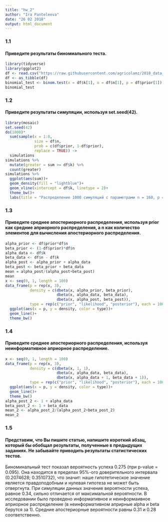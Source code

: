 ```yaml
---
title: "hw_2"
author: "Ira Panteleeva"
date: "26 02 2018"
output: html_document
---
```


### 1.1
#### Приведите результаты биномиального теста.
```r
library(tidyverse)
library(ggplot2)
df <- read.csv("https://raw.githubusercontent.com/agricolamz/2018_data_analysis_for_linguists/master/data/students/panteleeva48/hw2_binomial/hw2_binomial.csv", encoding = 'UTF-8')
df <- as_tibble(df)
binomial_test <- binom.test(x = df$k[1], n = df$n[1], p = df$prior[1])
binomial_test
```
### 1.2
#### Приведите результаты симуляции, используя set.seed(42).
```r
library(mosaic)
set.seed(42)
do(1000)*
  sum(sample(x = 1:0, 
             size = df$n, 
             prob = c(df$prior, 1-df$prior), 
             replace = TRUE)) -> 
  simulations
simulations %>% 
  mutate(greater = sum >= df$k) %>% 
  count(greater)
simulations %>% 
  ggplot(aes(sum))+
  geom_density(fill = "lightblue")+
  geom_vline(xintercept = df$k, linetype = 2)+
  theme_bw()+
  labs(title = "Распределение 1000 симуляций с параметрами n = 160, p = 0.34")
```
### 1.3
#### Приведите среднее апостериорного распределения, используя prior как средние априорного распределения, а n как количество элементов для вычисления апостериорного распределения.
```r
alpha_prior <- df$prior*df$n
beta_prior <- (1-df$prior)*df$n
alpha_data <- df$k 
beta_data <- df$n - df$k
alpha_post <- alpha_prior + alpha_data
beta_post <- beta_prior + beta_data
mean = alpha_post/(alpha_post+beta_post)
mean
x <- seq(0, 1, length = 100)
data_frame(p = rep(x, 3),
           density = c(dbeta(x, alpha_prior, beta_prior),
                       dbeta(x, alpha_data, beta_data),
                       dbeta(x, alpha_post, beta_post)),
           type = rep(c("prior", "likelihood", "posterior"), each = 100))%>% 
  ggplot(aes(x = p, y = density, color = type))+
  geom_line()+
  theme_bw()
```
### 1.4
#### Приведите среднее апостериорного распределения, используя неинформативное априорное распределение.
```r
x <- seq(0, 1, length = 100)
data_frame(p = rep(x, 3),
           density = c(dbeta(x, 1, 1),
                       dbeta(x, alpha_data, beta_data),
                       dbeta(x, alpha_data + 1, beta_data + 1)),
           type = rep(c("prior", "likelihood", "posterior"), each = 100))%>% 
  ggplot(aes(x = p, y = density, color = type))+
  geom_line()+
  theme_bw()
alpha_post_2 <- 1 + alpha_data
beta_post_2 <- 1 + beta_data
mean_2 <- alpha_post_2/(alpha_post_2+beta_post_2)
mean_2
```
### 1.5
#### Представим, что Вы пишите статью, напишите короткий абзац, который бы обобщал результаты, полученные в предыдущих заданиях. Не забывайте приводить результаты статистических тестов.
Биноминальный тест показал вероятность успеха 0.275 (при p-value = 0.095). Она находится в пределах 95%-ого доверительного интервала (0.2074628; 0.3510732), что значит: наше гипотетическое значение является правдоподобным и нулевая гипотеза не может быть отвергнута. При симуляции данных значение вероятности успеха, равное 0.34, сильно отличается от максимальной вероятности. В исследовании было проведено информативное и неинформаивное априорное распределение (в неинформативном априрные alpha и beta берутся за 1). Средние апостериорные вероятности равны 0.31 и 0.28 соответственно.
